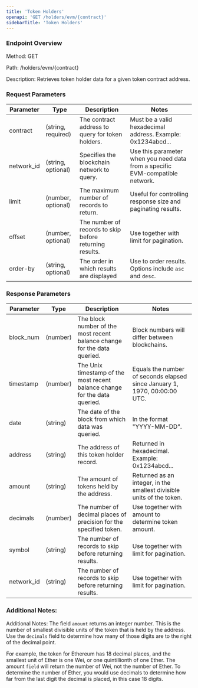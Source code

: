 ```yaml
---
title: 'Token Holders'
openapi: 'GET /holders/evm/{contract}'
sidebarTitle: 'Token Holders'
---
```


### Endpoint Overview
Method: GET

Path: /holders/evm/{contract}

Description: Retrieves token holder data for a given token contract address.

### Request Parameters
| Parameter | Type | Description | Notes |
|-----------|------|-------------|-------|
| contract | (string, required) | The contract address to query for token holders. | Must be a valid hexadecimal address. Example: 0x1234abcd... |
| network_id | (string, optional) | Specifies the blockchain network to query. | Use this parameter when you need data from a specific EVM-compatible network. |
| limit | (number, optional) | The maximum number of records to return. | Useful for controlling response size and paginating results. |
| offset | (number, optional) | The number of records to skip before returning results. | Use together with limit for pagination. |
| order-by | (string, optional) | The order in which results are displayed | Use to order results. Options include `asc` and `desc`. |

### Response Parameters

| Parameter | Type | Description | Notes |
|-----------|------|-------------|-------|
| block_num | (number) | The block number of the most recent balance change for the data queried. | Block numbers will differ between blockchains. |
| timestamp | (number) | The Unix timestamp of the most recent balance change for the data queried. | Equals the number of seconds elapsed since January 1, 1970, 00:00:00 UTC. |
| date | (string) | The date of the block from which data was queried. | In the format "YYYY-MM-DD". |
| address | (string) | The address of this token holder record. | Returned in hexadecimal. Example: 0x1234abcd... |
| amount | (string) | The amount of tokens held by the address. | Returned as an integer, in the smallest divisible units of the token. |
| decimals | (number) | The number of decimal places of precision for the specified token. | Use together with amount to determine token amount. |
| symbol | (string) | The number of records to skip before returning results. | Use together with limit for pagination. |
| network_id | (string) | The number of records to skip before returning results. | Use together with limit for pagination. |


### Additional Notes:
Additional Notes:
The field `amount` returns an integer number. This is the number of smallest divisible units of the token that is held by the address. Use the `decimals` field to determine how many of those digits are to the right of the decimal point.

For example, the token for Ethereum has 18 decimal places, and the smallest unit of Ether is one Wei, or one quintillionth of one Ether. The amount `field` will return the number of Wei, not the number of Ether. To determine the number of Ether, you would use decimals to determine how far from the last digit the decimal is placed, in this case 18 digits.

